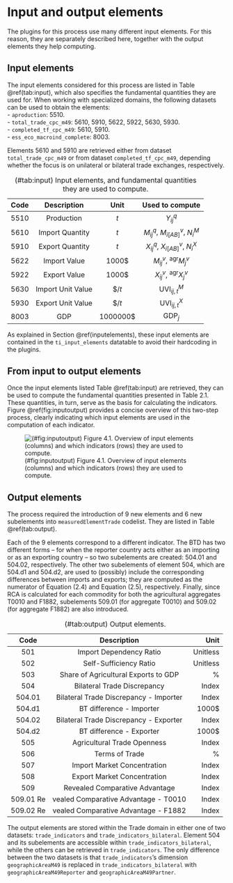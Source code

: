 
# Input and output elements {#elements}

The plugins for this process use many different input elements. For this reason, they are separately described here, together with the output elements they help computing.


## Input elements {#inputelements}

The input elements considered for this process are listed in Table \@ref(tab:input), which also specifies the fundamental quantities they are used for. When working with specialized domains, the following datasets can be used to obtain the elements:\
- `aproduction`: $5510$.\
- `total_trade_cpc_m49`: $5610$, $5910$, $5622$, $5922$, $5630$, $5930$.\
- `completed_tf_cpc_m49`: $5610$, $5910$.\
- `ess_eco_macroind_complete`: $8003$.

Elements $5610$ and $5910$ are retrieved either from dataset `total_trade_cpc_m49` or from dataset `completed_tf_cpc_m49`, depending whether the focus is on unilateral or bilateral trade exchanges, respectively.

   **Code**    **Description**     **Unit**                           **Used to compute**
  ---------- ------------------- ------------- -----------------------------------------------------------------
     5510        Production           $t$                                 $Y^q_{ij}$
     5610      Import Quantity        $t$                             $M^q_{ij}$, $M^v_{i[AB]}$, $N^M_i$
     5910      Export Quantity        $t$                             $X^q_{ij}$, $X^v_{i[AB]}$, $N^X_i$
     5622       Import Value       $1000\$$                           $M^v_{ij}$, $^{\text{agr}}M^v_{j}$
     5922       Export Value       $1000\$$                           $X^v_{ij}$, $^{\text{agr}}X^v_{j}$
     5630     Import Unit Value     $\$/t$                          $\text{UVI}^M_{ij, t}$
     5930     Export Unit Value     $\$/t$                          $\text{UVI}^X_{ij, t}$
     8003            GDP          $1000000\$$                           $\text{GDP}_j$
     
: (#tab:input) Input elements, and fundamental quantities they are used to compute.

As explained in Section \@ref(inputelements), these input elements are contained in the `ti_input_elements` datatable to avoid their hardcoding in the plugins.


## From input to output elements

Once the input elements listed Table \@ref(tab:input) are retrieved, they can be used to compute the fundamental quantities presented in Table 2.1. These quantities, in turn, serve as the basis for calculating the indicators. Figure \@ref(fig:inputoutput) provides a concise overview of this two-step process, clearly indicating which input elements are used in the computation of each indicator.

![(\#fig:inputoutput) Figure 4.1. Overview of input elements (columns) and which indicators (rows) they are used to compute.](./images/input_output_methodprop.png)


## Output elements

The process required the introduction of $9$ new elements and $6$ new subelements into `measuredElementTrade` codelist. They are listed in Table \@ref(tab:output).

Each of the $9$ elements correspond to a different indicator. The BTD has two different forms -- for when the reporter country acts either as an importing or as an exporting country -- so two subelements are created: $504.01$ and $504.02$, respectively. The other two subelements of element $504$, which are $504.\text{d}1$ and $504.\text{d}2,$ are used to (possibly) include the corresponding differences between imports and exports; they are computed as the numerator of Equation (2.4) and Equation (2.5), respectively. Finally, since RCA is calculated for each commodity for both the agricultural aggregates T0010 and F1882, subelements $509.01$ (for aggregate T0010) and $509.02$ (for aggregate F1882) are also introduced.
  
    **Code**                      **Description**                    **Unit**  
  -----------------  -------------------------------------------  ----------- 
    $501$                      Import Dependency Ratio             Unitless    
    $502$                       Self-Sufficiency Ratio             Unitless    
    $503$              Share of Agricultural Exports to GDP        $\%$    
    $504$                Bilateral Trade Discrepancy               Index
    $504.01$           Bilateral Trade Discrepancy - Importer      Index
    $504.\text{d}1$         BT difference - Importer               $1000\$$ 
    $504.02$           Bilateral Trade Discrepancy - Exporter      Index
    $504.\text{d}2$         BT difference - Exporter               $1000\$$ 
    $505$                 Agricultural Trade Openness              Index    
    $506$                       Terms of Trade                     $\%$    
    $507$                 Import Market Concentration              Index    
    $508$                 Export Market Concentration              Index    
    $509$               Revealed Comparative Advantage             Index  
    $509.01$       Revealed Comparative Advantage - T0010          Index
    $509.02$       Revealed Comparative Advantage - F1882          Index

: (#tab:output) Output elements.

The output elements are stored within the Trade domain in either one of two datasets: `trade_indicators` and `trade_indicators_bilateral`. Element $504$ and its subelements are accessible within `trade_indicators_bilateral`, while the others can be retrieved in `trade_indicators`. The only difference between the two datasets is that `trade_indicators`'s dimension `geographicAreaM49` is replaced in `trade_indicators_bilateral` with `geographicAreaM49Reporter` and `geographicAreaM49Partner`.
